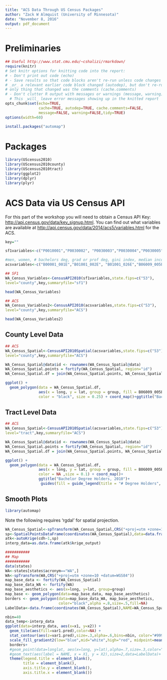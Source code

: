 ```yaml
---
title: "ACS Data Through US Census Packages"
author: "Zack W Almquist (University of Minnesota)"
date: "November 8, 2016"
output: pdf_document
---
```


# Preliminaries
```r
## Useful http://www.stat.cmu.edu/~cshalizi/rmarkdown/
require(knitr)
# Set knitr options for knitting code into the report:
# - Don't print out code (echo)
# - Save results so that code blocks aren't re-run unless code changes (cache),
# _or_ a relevant earlier code block changed (autodep), but don't re-run if the
# only thing that changed was the comments (cache.comments)
# - Don't clutter R output with messages or warnings (message, warning)
  # This _will_ leave error messages showing up in the knitted report
opts_chunk$set(echo=TRUE,
               cache=TRUE, autodep=TRUE, cache.comments=FALSE,
               message=FALSE, warning=FALSE,tidy=TRUE)
options(width=60)
```

```r
install.packages("automap")
```

# Packages
```r
library(UScensus2010)
library(UScensus2010county)
library(UScensus2010tract)
library(ggplot2)
library(dplyr)
library(plyr)
```

# ACS Data via US Census API

For this part of the workshop you will need to obtain a Census API Key: <http://api.census.gov/data/key_signup.html>. You can find out what variables 
are available at <http://api.census.gov/data/2014/acs5/variables.html> for the 
ACS.

```r
key=""
```

```r
sf1variables<-c("P0010001","P0030002", "P0030003","P0030004","P0030005")

#men, women, # bachelors deg, grad or prof deg, gini index, median income
acsvariables<-c("B00001_001E","B01001_002E", "B01001_026E","B06009_005E", "B06009_005E","B19083_001E","B06011_002E")

## SF1
WA_Census_Variables<-CensusAPI2010(sf1variables,state.fips=c("53"),
level="county",key,summaryfile="sf1")

head(WA_Census_Variables)

## ACS
WA_Census_Variables2<-CensusAPI2010(acsvariables,state.fips=c("53"),
level="county",key,summaryfile="ACS")

head(WA_Census_Variables2)

```

## County Level Data
```r
## ACS
WA_Census_Spatial<-CensusAPI2010Spatial(acsvariables,state.fips=c("53"),
level="county",key,summaryfile="ACS")
```


```r
WA_Census_Spatial@data$id <- rownames(WA_Census_Spatial@data)
WA_Census_Spatial.points = fortify(WA_Census_Spatial, region="id")
WA_Census_Spatial.df = join(WA_Census_Spatial.points, WA_Census_Spatial@data, by="id")
```

```r
ggplot() +
  geom_polygon(data = WA_Census_Spatial.df, 
               aes(x = long, y = lat, group = group, fill = B06009_005E ), 
               color = "black", size = 0.25) + coord_map()+ggtitle("Bachelor Degree Holders, 2010")
```


## Tract Level Data
```r
## ACS
WA_Census_Spatial<-CensusAPI2010Spatial(acsvariables,state.fips=c("53"),
level="tract",key,summaryfile="ACS")
```


```r
WA_Census_Spatial@data$id <- rownames(WA_Census_Spatial@data)
WA_Census_Spatial.points = fortify(WA_Census_Spatial, region="id")
WA_Census_Spatial.df = join(WA_Census_Spatial.points, WA_Census_Spatial@data, by="id")
```

```r
ggplot() +
  geom_polygon(data = WA_Census_Spatial.df, 
               aes(x = long, y = lat, group = group, fill = B06009_005E ), 
               color = NA ,size = 0.1) + coord_map()+
               ggtitle("Bachelor Degree Holders, 2010")+
                guides(fill = guide_legend(title = "# Degree Holders", title.position = "top"))
```

## Smooth Plots
```r
library(automap)
```

Note the following requires 'rgdal' for spatial projection.

```r
WA_Census_Spatial<-spTransform(WA_Census_Spatial,CRS("+proj=utm +zone=10 +datum=WGS84"))
sp<-SpatialPointsDataFrame(coordinates(WA_Census_Spatial),data=data.frame(den=WA_Census_Spatial$P0010001/areaPoly(WA_Census_Spatial),cdh=WA_Census_Spatial$B06009_005E),proj4string=CRS(proj4string(WA_Census_Spatial)))
atk<-autoKrige(cdh~1,sp)
interp_data=as.data.frame(atk$krige_output)
```

```r
###########
## Map
###########
data(states)
WA<-states[states$acronym=="WA",]
WA<-spTransform(WA,CRS("+proj=utm +zone=10 +datum=WGS84"))
map_base_data <- fortify(WA_Census_Spatial)
map_base_data_WA <- fortify(WA)
map_base_aesthetics <- aes(x=long, y=lat, group=group)
map_base <- geom_polygon(data=map_base_data, map_base_aesthetics)
borders <- geom_polygon(data=map_base_data_WA, map_base_aesthetics, 
                        color="black",alpha =.8,size=.5,fill=NA)
LabelData<-data.frame(coordinates(WA_Census_Spatial),NAME=WA_Census_Spatial$fips,stringsAsFactors =FALSE)

nbin=40
data_temp<-interp_data
ggplot(data=interp_data, aes(x=x1, y=x2)) +
  geom_tile(aes(fill=var1.pred),color=NA) +
  stat_contour(aes(z=var1.pred),size=.3,alpha=.6,bins=nbin, color="#999999") +
  scale_fill_gradient2(low="blue",mid="white",high="red", midpoint=mean(data_temp$var1.pred))+
  borders+
  #geom_point(data=longlat, aes(x=long, y=lat),alpha=.7,size=.3,color="black")+
  #geom_text(aes(label = NAME, x = X1, y = X2),size=2,data=LabelData)+
  theme(legend.title = element_blank(),
        title = element_blank(),
        axis.title.y = element_blank(),
        axis.title.x = element_blank())
```


